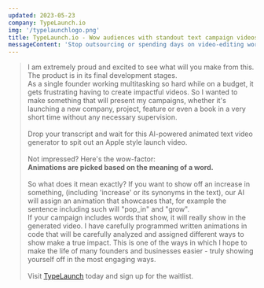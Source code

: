```yaml
---
updated: 2023-05-23
company: TypeLaunch.io
img: '/typelaunchlogo.png'
title: TypeLaunch.io - Wow audiences with standout text campaign videos.
messageContent: 'Stop outsourcing or spending days on video-editing work - drop your transcript and let us do the work in minutes.'
---
```


> I am extremely proud and excited to see what will you make from this. The product is in its final development stages.\
> As a single founder working multitasking so hard while on a budget, it gets frustrating having to create impactful videos.
> So I wanted to make something that will present my campaigns, whether it's launching a new company, project, feature or even
> a book in a very short time without any necessary supervision.
> \
> \
> Drop your transcript and wait for this AI-powered animated text video generator to spit out an Apple style launch video.
> \
> \
> Not impressed? Here's the wow-factor:
> \
> **Animations are picked based on the meaning of a word.** \
> \
> So what does it mean exactly?
> If you want to show off an increase in something, (including 'increase' or its synonyms in the text), our AI will assign an
> animation that showcases that, for example the sentence including such will "pop_in" and "grow".
> \
> If your campaign includes words that show, it will really show in the generated video. I have carefully programmed
> written animations in code that will be carefully analyzed and assigned different ways to show make a true impact.
> This is one of the ways in which I hope to make the life of many founders and businesses easier - truly showing yourself
> off in the most engaging ways.
> \
> \
> Visit <u>[TypeLaunch](https://www.typelaunch.io/)</u> today and sign up for the waitlist.
